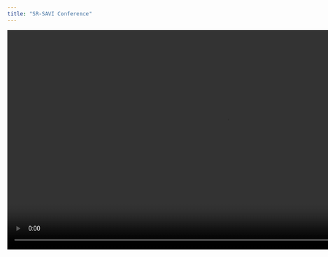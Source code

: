 ```yaml
---
title: "SR-SAVI Conference"
---
```


<video autoplay loop style="width:1000px; height:auto;">
  <source src="ZurichAnim.mp4" type="video/mp4">
  Your browser does not support the video tag.
</video>





This is a Quarto website.

To learn more about Quarto websites visit <https://quarto.org/docs/websites>.

